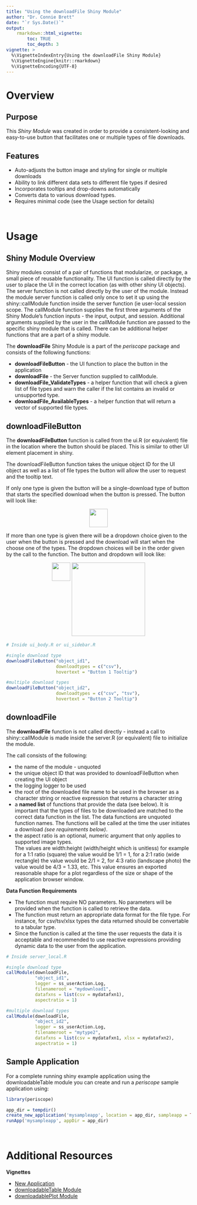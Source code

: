 ```yaml
---
title: "Using the downloadFile Shiny Module"
author: "Dr. Connie Brett"
date: "`r Sys.Date()`"
output: 
    rmarkdown::html_vignette:
        toc: TRUE
        toc_depth: 3
vignette: >
  %\VignetteIndexEntry{Using the downloadFile Shiny Module}
  %\VignetteEngine{knitr::rmarkdown}
  %\VignetteEncoding{UTF-8}
---
```


# Overview

## Purpose

This *Shiny Module* was created in order to provide a consistent-looking and
easy-to-use button that facilitates one or multiple types of file downloads.

## Features

* Auto-adjusts the button image and styling for single or multiple downloads
* Ability to link different data sets to different file types if desired
* Incorporates tooltips and drop-downs automatically
* Converts data to various download types.
* Requires minimal code (see the Usage section for details)

<br>

# Usage

## Shiny Module Overview

Shiny modules consist of a pair of functions that modularize, or package, a 
small piece of reusable functionality.  The UI function is called directly by
the user to place the UI in the correct location (as with other shiny UI
objects).  The server function is not called directly by the user of the module. 
Instead the module server function is called only once to set it up using the
shiny::callModule function inside the server function (ie user-local session
scope.  The callModule function supplies the first three arguments of the 
Shiny Module's function inputs - the input, output, and session.  Additional 
arguments supplied by the user in the callModule function are passed to the
specific shiny module that is called.  There can be additional helper functions
that are a part of a shiny module.

The **downloadFile** Shiny Module is a part of the *periscope* package and 
consists of the following functions:

* **downloadFileButton** - the UI function to place the button in the 
application
* **downloadFile** - the Server function supplied to callModule.
* **downloadFile_ValidateTypes** - a helper function that will check a given 
list of file types and warn the caller if the list contains an invalid or 
unsupported type.
* **downloadFile_AvailableTypes** - a helper function that will return a vector 
of supported file types.

## downloadFileButton

The **downloadFileButton** function is called from the ui.R (or equivalent) file 
in the location where the button should be placed.  This is similar to other UI
element placement in shiny.

The downloadFileButton function takes the unique object ID for the UI object
as well as a list of file types the button will allow the user to request and
the tooltip text.

If only one type is given the button will be a single-download type of button
that starts the specified download when the button is pressed.  The button will 
look like:

<center><img src="figures/downloadFile-1.jpg" width="50px"></center>


If more than one type is given there will be a dropdown choice given to the user
when the button is pressed and the download will start when the choose one of 
the types.  The dropdown choices will be in the order given by the call to the
function.  The button and dropdown will look like:

<center>
<img src="figures/downloadFile-2.jpg" width="50px" align="top">
<img src="figures/downloadFile-3.jpg" width="200px">
</center>


```r
# Inside ui_body.R or ui_sidebar.R

#single download type
downloadFileButton("object_id1", 
                   downloadtypes = c("csv"), 
                   hovertext = "Button 1 Tooltip")

#multiple download types
downloadFileButton("object_id2", 
                   downloadtypes = c("csv", "tsv"), 
                   hovertext = "Button 2 Tooltip")
```

## downloadFile

The **downloadFile** function is not called directly - instead a call to 
shiny::callModule is made inside the server.R (or equivalent) file to initialize
the module.

The call consists of the following:

* the name of the module - unquoted
* the unique object ID that was provided to downloadFileButton when creating 
the UI object
* the logging logger to be used
* the root of the downloaded file name to be used in the browser as a character
string or reactive expression that returns a character string
* a **named list** of functions that provide the data (see below).  It is 
important that the types of files to be downloaded are matched to the correct
data function in the list.  The data functions are unquoted function names.  The
functions will be called at the time the user initiates a download 
*(see requirements below)*.
* the aspect ratio is an optional, numeric argument that only applies to supported image types.  
The values are width:height (width/height which is unitless) for example for a 
1:1 ratio (square) the value would be 1/1 = 1, for a 2:1 ratio (wide rectangle)
the value would be 2/1 = 2, for 4:3 ratio (landscape photo) the value would be
4/3 = 1.33, etc.  This value ensures an exported reasonable shape for a plot 
regardless of the size or shape of the application browser window.


**Data Function Requirements**

* The function must require NO parameters.  No parameters will be provided
when the function is called to retrieve the data.
* The function must return an appropriate data format for the file type.  For
instance, for csv/tsv/xlsx types the data returned should be convertable to
a tabular type.
* Since the function is called at the time the user requests the data it is 
acceptable and recommended to use reactive expressions providing dynamic data 
to the user from the application.


```r
# Inside server_local.R

#single download type
callModule(downloadFile, 
           "object_id1", 
           logger = ss_userAction.Log,
           filenameroot = "mydownload1",
           datafxns = list(csv = mydatafxn1),
           aspectratio = 1)

#multiple download types
callModule(downloadFile, 
           "object_id2",
           logger = ss_userAction.Log,
           filenameroot = "mytype2",
           datafxns = list(csv = mydatafxn1, xlsx = mydatafxn2),
           aspectratio = 1)
```


## Sample Application

For a complete running shiny example application using the downloadableTable
module you can create and run a *periscope* sample application using:

```r
library(periscope)

app_dir = tempdir()
create_new_application('mysampleapp', location = app_dir, sampleapp = TRUE)
runApp('mysampleapp', appDir = app_dir)
```

<br>

# Additional Resources


**Vignettes**

* [New Application](new-application.html)
* [downloadableTable Module](downloadableTable-module.html)
* [downloadablePlot Module](downloadablePlot-module.html)

